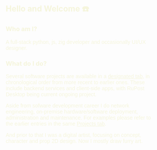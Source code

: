 <script>
</script>

## Hello and Welcome ☎️

### Who am I?

A full-stack python, js, zig developer and occasionally UI/UX designer.

### What do I do?

Several software projects are available in a [designated tab](#projects), in chronological order from more recent to earlier ones. These include backend services and client-side apps, with RuPost Desktop being current ongoing project.

Aside from sofware development career I do network engineering, on-premise hardware/software deployment, administration and maintenance. For examples please refer to the earlier entries in the same [Projects tab](#projects).

And prior to that I was a digital artist, focusing on concept, character and prop 2D design. Now I mostly draw furry art.

<br/>

<ProfileFooter/>

<style>

h2:first-of-type::before {
    content: '';
    background-image: url('/img/banner_lg.png');
    width: 70%;
    height: 70%;
    background-size: cover;
    background-clip: content-box;
    -webkit-background-clip: content-box;
    z-index: -1;
    /* margin-left: 48%; */
    left: 60%;
    margin-top: -1.3%;
    background-position: 0% 0%;
    display: block;
    position: absolute;
}

p {
    width: 80%;
    font-weight: 350;
    font-family: sans-serif;
}

h1, h2, h3, h4, h5, h6, p {
    color: rgb(245, 245, 220);
}

strong {
    color: hsl(12, 80%, 80%);
}

.passcode {
    color: hsl(0, 0%, 45%);
    font-size: 1.01em;
    font-weight: 100;
    letter-spacing: 0.5em;
    background-color: rgba(123, 123, 123, 0.1);
    padding: 3px;
    border-radius: 3px;
}

a {
    color: inherit;
}

</style>